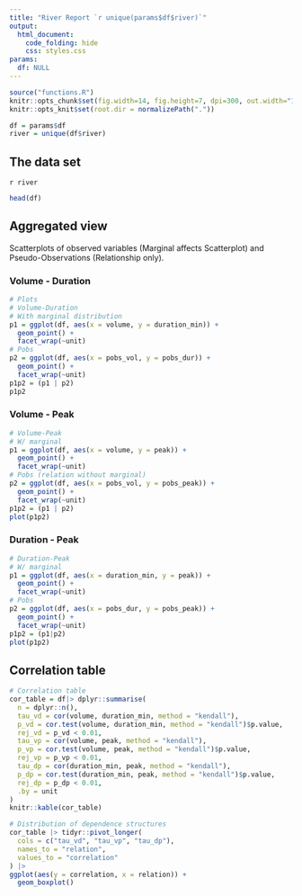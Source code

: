 ---
title: "River Report `r unique(params$df$river)`"
output: 
  html_document:
    code_folding: hide
    css: styles.css
params:
  df: NULL
---
```{r, include=FALSE}
source("functions.R")
knitr::opts_chunk$set(fig.width=14, fig.height=7, dpi=300, out.width="100%")
knitr::opts_knit$set(root.dir = normalizePath("."))

df = params$df
river = unique(df$river)
```

## The data set
`r river`

```{r}
head(df)
```


## Aggregated view {.tabset}
Scatterplots of observed variables (Marginal affects Scatterplot) and Pseudo-Observations (Relationship only).

### Volume - Duration
```{r}
# Plots
# Volume-Duration
# With marginal distribution
p1 = ggplot(df, aes(x = volume, y = duration_min)) +
  geom_point() +
  facet_wrap(~unit)
# Pobs
p2 = ggplot(df, aes(x = pobs_vol, y = pobs_dur)) +
  geom_point() +
  facet_wrap(~unit)
p1p2 = (p1 | p2)
p1p2
```

### Volume - Peak
```{r}
# Volume-Peak
# W/ marginal
p1 = ggplot(df, aes(x = volume, y = peak)) +
  geom_point() +
  facet_wrap(~unit)
# Pobs (relation without marginal)
p2 = ggplot(df, aes(x = pobs_vol, y = pobs_peak)) +
  geom_point() +
  facet_wrap(~unit)
p1p2 = (p1 | p2)
plot(p1p2)
```


### Duration - Peak
```{r}
# Duration-Peak
# W/ marginal
p1 = ggplot(df, aes(x = duration_min, y = peak)) +
  geom_point() +
  facet_wrap(~unit)
# Pobs
p2 = ggplot(df, aes(x = pobs_dur, y = pobs_peak)) +
  geom_point() +
  facet_wrap(~unit)
p1p2 = (p1|p2)
plot(p1p2)
```


## Correlation table
```{r}
# Correlation table
cor_table = df|> dplyr::summarise(
  n = dplyr::n(),
  tau_vd = cor(volume, duration_min, method = "kendall"),
  p_vd = cor.test(volume, duration_min, method = "kendall")$p.value,
  rej_vd = p_vd < 0.01,
  tau_vp = cor(volume, peak, method = "kendall"),
  p_vp = cor.test(volume, peak, method = "kendall")$p.value,
  rej_vp = p_vp < 0.01,
  tau_dp = cor(duration_min, peak, method = "kendall"),
  p_dp = cor.test(duration_min, peak, method = "kendall")$p.value,
  rej_dp = p_dp < 0.01,
  .by = unit
)
knitr::kable(cor_table)
```


```{r}
# Distribution of dependence structures
cor_table |> tidyr::pivot_longer(
  cols = c("tau_vd", "tau_vp", "tau_dp"),
  names_to = "relation",
  values_to = "correlation"
) |>
ggplot(aes(y = correlation, x = relation)) + 
  geom_boxplot()
```


